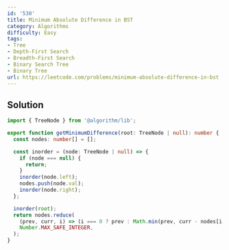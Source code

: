 ```yaml
---
id: '530'
title: Minimum Absolute Difference in BST
category: Algorithms
difficulty: Easy
tags:
- Tree
- Depth-First Search
- Breadth-First Search
- Binary Search Tree
- Binary Tree
url: https://leetcode.com/problems/minimum-absolute-difference-in-bst
---
```


## Solution

```typescript filename="solution.ts" copy
import { TreeNode } from '@algorithm/lib';

export function getMinimumDifference(root: TreeNode | null): number {
  const nodes: number[] = [];

  const inorder = (node: TreeNode | null) => {
    if (node === null) {
      return;
    }
    inorder(node.left);
    nodes.push(node.val);
    inorder(node.right);
  };

  inorder(root);
  return nodes.reduce(
    (prev, curr, i) => (i === 0 ? prev : Math.min(prev, curr - nodes[i - 1])),
    Number.MAX_SAFE_INTEGER,
  );
}
```


